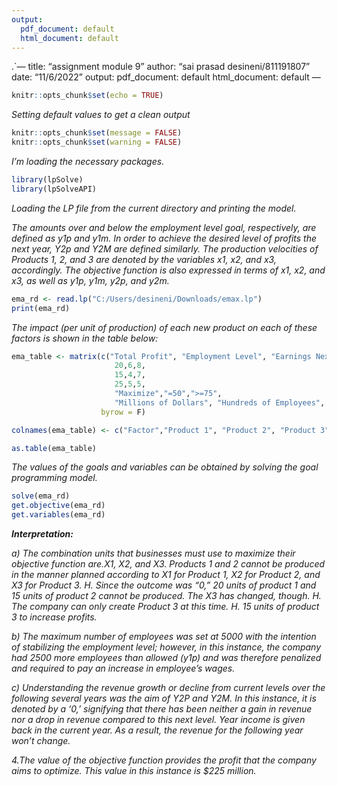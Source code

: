 ---
output:
  pdf_document: default
  html_document: default
---

.`---
title: "assignment module 9"
author: "sai prasad desineni/811191807"
date: "11/6/2022"
output:
  pdf_document: default
  html_document: default
---

```{r setup, include=FALSE}
knitr::opts_chunk$set(echo = TRUE)
```


*Setting default values to get a clean output*
```{r}
knitr::opts_chunk$set(message = FALSE)
knitr::opts_chunk$set(warning = FALSE)
```

*I'm loading the necessary packages.*

```{r}

library(lpSolve)
library(lpSolveAPI)
```

*Loading the LP file from the current directory and printing the model.*

*The amounts over and below the employment level goal, respectively, are defined as y1p and y1m. In order to achieve the desired level of profits the next year, Y2p and Y2M are defined similarly. The production velocities of Products 1, 2, and 3 are denoted by the variables x1, x2, and x3, accordingly. The objective function is also expressed in terms of x1, x2, and x3, as well as y1p, y1m, y2p, and y2m.*

```{r}
ema_rd <- read.lp("C:/Users/desineni/Downloads/emax.lp")
print(ema_rd)
```
*The impact (per unit of production) of each new product on each of these factors is shown in the table below:*
```{r}
ema_table <- matrix(c("Total Profit", "Employment Level", "Earnings Next Year",
                       20,6,8,
                       15,4,7,
                       25,5,5,
                       "Maximize","=50",">=75",
                       "Millions of Dollars", "Hundreds of Employees", "Millions of Dollars"), ncol=6,
                    byrow = F)

colnames(ema_table) <- c("Factor","Product 1", "Product 2", "Product 3", "Goal", "Units")

as.table(ema_table)
```

*The values of the goals and variables can be obtained by solving the goal programming model.*
```{r}
solve(ema_rd)
get.objective(ema_rd)
get.variables(ema_rd)
```
***Interpretation:***

*a) The combination units that businesses must use to maximize their objective function are.X1, X2, and X3. Products 1 and 2 cannot be produced in the manner planned according to X1 for Product 1, X2 for Product 2, and X3 for Product 3. H. Since the outcome was "0," 20 units of product 1 and 15 units of product 2 cannot be produced. The X3 has changed, though. H. The company can only create Product 3 at this time. H. 15 units of product 3 to increase profits.*

*b) The maximum number of employees was set at 5000 with the intention of stabilizing the employment level; however, in this instance, the company had 2500 more employees than allowed (y1p) and was therefore penalized and required to pay an increase in employee's wages.*

*c) Understanding the revenue growth or decline from current levels over the following several years was the aim of Y2P and Y2M. In this instance, it is denoted by a '0,' signifying that there has been neither a gain in revenue nor a drop in revenue compared to this next level. Year income is given back in the current year. As a result, the revenue for the following year won't change.*

*4.The value of the objective function provides the profit that the company aims to optimize. This value in this instance is $225 million.*